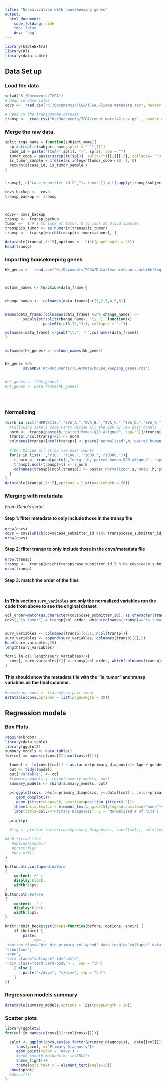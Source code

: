 ---
title: "Normalization with housekeeping genes"
output: 
  html_document:
    code_folding: hide
    toc: false
    dev: 'svg'
---
```{r setup, warning=FALSE, echo=FALSE}
library(kableExtra)
library(DT)
library(data.table)
```

## Data Set up {.tabset}

### Load the data

```{r}
setwd("K:/Documents/TCGA")
# Read in Covariates
covs <-  read.csv("K:/Documents/TCGA/TCGA.Glioma.metadata.tsv", header = TRUE, sep = "\t")

# Read in the transposome dataset 
transp <-  read.csv("K:/Documents/TCGA/count_matrix2.csv.gz" , header = TRUE)


```
### Merge the raw data. 

```{r}
split_tcga_name = function(subject_name){
  sp =strsplit(subject_name,split = "-")[[1]]
  case_id = paste("TCGA-",sp[1], "-", sp[2], sep = "")
  tumor_code = paste(strsplit(sp[3], split="")[[1]][-3], collapse= "")
  is_tumor_sample = ifelse(as.integer(tumor_code)<10, 1, 0)
  return(c(case_id, is_tumor_sample))
} 


transp[, c("case_submitter_id_2","is_tumor")] = t(sapply(transp$subject, split_tcga_name))

covs_backup <-  covs
transp_backup <- transp



covs<- covs_backup
transp <-  transp_backup
tumor <-  1 # 1 to look at tumor, 0 to look at blood samples
transp$is_tumor <- as.numeric(transp$is_tumor)
transp <-  transp[which(transp$is_tumor==tumor), ]

datatable(transp[,1:15],options <-  list(pageLength = 20))
head(transp)
```
### Importing housekeeping genes
```{r}
hk_genes <-  read.csv("K:/Documents/TCGA/Data/featureCounts.ncbiRefSeq.transcript.csv", header <-  TRUE, skip = 1, sep = '\t')



column_names <- function(data_frame){


change_names <-  colnames(data_frame)[-c(1,2,3,4,5,6)]


names(data_frame)[colnames(data_frame) %in% change_names] <-
        sapply(strsplit(change_names, "\\."), function(x)
                 paste0(x[c(6,12,13)], collapse = "."))

colnames(data_frame) <-gsub("\\.", "-",colnames(data_frame))
}


colnames(hk_genes) <- column_names(hk_genes)


hk_genes %>%
        saveRDS('K:/Documents/TCGA/Data/house_keeping_genes.rds')


#hk_genes <- t(hk_genes)
#hk_genes <- data.frame(hk_genes)





```
### Normalizing

```{r}
for(h in list("HERVK113.","SVA_A.","SVA_B.","SVA_C.","SVA_D.","SVA_E.","SVA_F.")){
  #Following Jake's code FIrst divide all the Q20 by raw pair counts
  norm <-  transp[paste(h,"paired.human.Q20.aligned", sep='')]/transp['raw.pair.count']
  transp[,ncol(transp)+1] <- norm
  colnames(transp)[ncol(transp)] <- paste("normalized",h,'paired.human.Q20.aligned', sep='.')
  
  #Then Divide all rs by raw pair counts
  for(s in list('','r10.','r100.','r1000.','r10000.')){
    r_norm <- transp[paste(s,"uniq.",h,'paired.human.Q20.aligned', sep='')]/transp['raw.pair.count']
    transp[,ncol(transp)+1] <- r_norm
    colnames(transp)[ncol(transp)] <- paste('normalized',s,'uniq',h,'paired.human.Q20.aligned', sep='.')
  }
}
datatable(transp[,1:15],options = list(pageLength = 20))
```



### Merging with metadata

*From Geno's script*\  
\  

#### Step 1: filter metadata to only include those in the transp file

```{r}
nrow(covs)
covs = covs[which(covs$case_submitter_id %in% transp$case_submitter_id_2), ]
nrow(covs)
```
#### Step 2: filter transp to only include those in the covs/metadata file

```{r}
nrow(transp)
transp <-  transp[which(transp$case_submitter_id_2 %in% covs$case_submitter_id),]
nrow(transp)
```


#### Step 3: match the order of the files\  
\  

**In This section `surv_variables` are only the normalized variables run the code from above to see the original dataset**
```{r}
col_order=match(as.character(covs$case_submitter_id), as.character(transp$case_submitter_id_2))
covs[,"is_tumor"] = transp[col_order, which(colnames(transp)=="is_tumor")]


surv_variables <- colnames(transp)[c(311:ncol(transp))]
surv_variables <- append(surv_variables, colnames(transp)[2],2)
head(surv_variables,20)
length(surv_variables)

```
```{r}
for(i in c(1:length(surv_variables))){
  covs[, surv_variables[i]] = transp[col_order, which(colnames(transp)==surv_variables[i])]
}
```
#### This should show the metadata file with the "is_tumor" and transp variables as the final columns. 
```{r}
#covs$raw_count <- transp$raw.pair.count
datatable(covs,options = list(pageLength = 20))
```





## Regression models {.tabset}
### Box Plots


```{r fig2, fig.height = 6, fig.width = 10, warning=FALSE, message=FALSE}
require(broom)
library(data.table)
library(ggplot2)
summary_models <- data.table()
for(col in names(c(covs[21:ncol(covs)]))){

  lmodel <- lm(covs[[col]] ~ as.factor(primary_diagnosis)+ Age + gender, data = covs)
  out <- tidy(lmodel)
  out['Variable'] <- col
  #summary_models <- rbind(summary_models, out)
  summary_models <- rbind(summary_models, out)
  
  p<-ggplot(covs, aes(x=primary_diagnosis, y=.data[[col]], color=primary_diagnosis)) +
     geom_boxplot()+
     geom_jitter(shape=16, position=position_jitter(0.2))+
    theme(axis.text.x = element_text(angle=15),legend.position="none")+
    labs(title=col,x="Primary Diagnosis", y = "Normalized # of hits")
    
  print(p)
  
  #fig <- plot(as.factor(covs$primary_diagnosis), covs[[col]], col='red', main='Summary of Regression Model', xlab='Primary Diagnosis', ylab=col)

#Add fitted line
   #abline(lmodel)
   #print(fig)
   #dev.off()
}
```
```{css,echo=FALSE}
button.btn.collapsed:before
{
    content:'+' ;
    display:block;
    width:15px;
}
button.btn:before
{
    content:'-' ;
    display:block;
    width:15px;
}
```


```{r,echo=FALSE,results='hide'}
knitr::knit_hooks$set(drop1=function(before, options, envir) {
    if (before) {
        paste(
            '<p>',
'<button class="btn btn-primary collapsed" data-toggle="collapse" data-target="#ce1">',
'</button>',
'</p>',
'<div class="collapse" id="ce1">',
'<div class="card card-body">',  sep = "\n")
    } else {
        paste("</div>", "</div>", sep = "\n")
    }
})
```
### Regression models summary
```{r drop1=TRUE,results="markup"}

datatable(summary_models,options = list(pageLength = 24))
```
### Scatter plots

```{r fig1, fig.height = 6, fig.width = 10, warning=FALSE, message=FALSE}
library(ggplot2)
for(col in names(c(covs[21:ncol(covs)]))){

  splot <- ggplot(covs,aes(as.factor(primary_diagnosis), .data[[col]])) +
     labs(y=col, x='Primary Diagnosis')+
     geom_point(color = 'navy') +
     #geom_smooth(method=lm, se=TRUE)+
     theme_light()+
     theme(axis.text.x = element_text(angle=15))
  show(splot)
  #dev.off()
}
```



